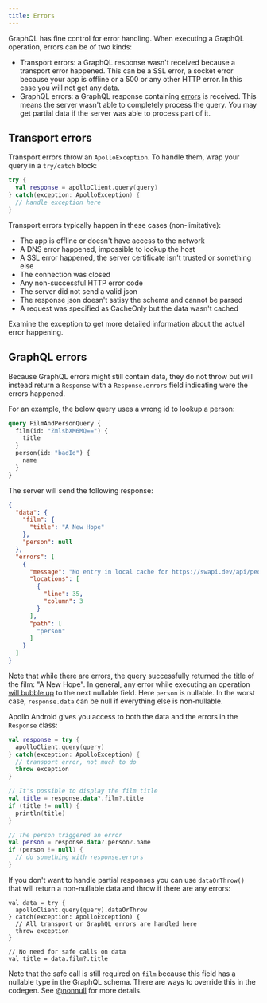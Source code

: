 ```yaml
---
title: Errors
---
```


GraphQL has fine control for error handling. When executing a GraphQL operation, errors can be of two kinds:

* Transport errors: a GraphQL response wasn't received because a transport error happened. This can be a SSL error, a socket error because your app is offline or a 500 or any other HTTP error. In this case you will not get any data.
* GraphQL errors: a GraphQL response containing [errors](https://spec.graphql.org/draft/#sec-Errors) is received. This means the server wasn't able to completely process the query. You may get partial data if the server was able to process part of it.


## Transport errors

Transport errors throw an `ApolloException`. To handle them, wrap your query in a `try/catch` block:

```kotlin
try {
  val response = apolloClient.query(query)
} catch(exception: ApolloException) {
  // handle exception here
}
```

Transport errors typically happen in these cases (non-limitative):

* The app is offline or doesn't have access to the network
* A DNS error happened, impossible to lookup the host
* A SSL error happened, the server certificate isn't trusted or something else
* The connection was closed
* Any non-successful HTTP error code
* The server did not send a valid json
* The response json doesn't satisy the schema and cannot be parsed
* A request was specified as CacheOnly but the data wasn't cached

Examine the exception to get more detailed information about the actual error happening.

## GraphQL errors

Because GraphQL errors might still contain data, they do not throw but will instead return a `Response` with a `Response.errors` field indicating were the errors happened.

For an example, the below query uses a wrong id to lookup a person:

```graphql
query FilmAndPersonQuery {
  film(id: "ZmlsbXM6MQ==") {
    title
  }
  person(id: "badId") {
    name
  }
}
```

The server will send the following response:

```json
{
  "data": {
    "film": {
      "title": "A New Hope"
    },
    "person": null
  },
  "errors": [
    {
      "message": "No entry in local cache for https://swapi.dev/api/people/m�H/",
      "locations": [
        {
          "line": 35,
          "column": 3
        }
      ],
      "path": [
        "person"
      ]
    }
  ]
}
```

Note that while there are errors, the query successfully returned the title of the film: "A New Hope". In general, any error while executing an operation [will bubble up](https://spec.graphql.org/draft/#sec-Errors) to the next nullable field. Here `person` is nullable. In the worst case, `response.data` can be null if everything else is non-nullable.

Apollo Android gives you access to both the data and the errors in the `Response` class:

```kotlin
val response = try {
  apolloClient.query(query)
} catch(exception: ApolloException) {
  // transport error, not much to do
  throw exception
}

// It's possible to display the film title
val title = response.data?.film?.title
if (title != null) {
  println(title)
}

// The person triggered an error
val person = response.data?.person?.name
if (person != null) {
  // do something with response.errors
}
```

If you don't want to handle partial responses you can use `dataOrThrow()` that will return a non-nullable data and throw if there are any errors:

```
val data = try {
  apolloClient.query(query).dataOrThrow
} catch(exception: ApolloException) {
  // All transport or GraphQL errors are handled here
  throw exception
}

// No need for safe calls on data
val title = data.film?.title
```
Note that the safe call is still required on `film` because this field has a nullable type in the GraphQL schema. There are ways to override this in the codegen. See [@nonnull](../advanced/nonnull) for more details.